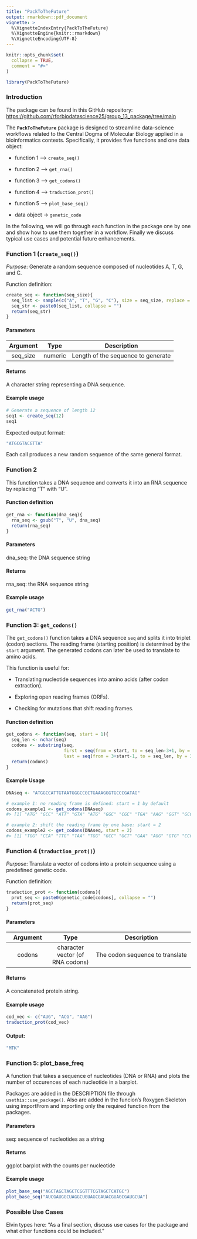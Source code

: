 ```yaml
---
title: "PackToTheFuture"
output: rmarkdown::pdf_document
vignette: >
  %\VignetteIndexEntry{PackToTheFuture}
  %\VignetteEngine{knitr::rmarkdown}
  %\VignetteEncoding{UTF-8}
---
```


```r
knitr::opts_chunk$set(
  collapse = TRUE,
  comment = "#>"
)
```

```r
library(PackToTheFuture)
```

### Introduction

The package can be found in this GitHub repository: <https://github.com/rforbiodatascience25/group_13_package/tree/main>

The **`PackToTheFuture`** package is designed to streamline data-science workflows related to the Central Dogma of Molecular Biology applied in a bioinformatics contexts. Specifically, it provides five functions and one data object:

-   function 1 –\> `create_seq()`

-   function 2 –\> `get_rna()`

-   function 3 –\> `get_codons()`

-   function 4 –\> `traduction_prot()`

-   function 5 –\> `plot_base_seq()`

-   data object -\> `genetic_code`

In the following, we will go through each function in the package one by one and show how to use them together in a workflow. Finally we discuss typical use cases and potential future enhancements.

### Function 1 (`create_seq()`)

*Purpose*: Generate a random sequence composed of nucleotides A, T, G, and C.

Function definition:

``` r
create_seq <- function(seq_size){
  seq_list <- sample(c("A", "T", "G", "C"), size = seq_size, replace = TRUE)
  seq_str <- paste0(seq_list, collapse = "")
  return(seq_str)
}
```

#### Parameters

| Argument |  Type   |            Description             |
|:--------:|:-------:|:----------------------------------:|
| seq_size | numeric | Length of the sequence to generate |

#### Returns

A character string representing a DNA sequence.

#### Example usage

``` r
# Generate a sequence of length 12
seq1 <- create_seq(12)
seq1
```

Expected output format:

``` r
"ATGCGTACGTTA"
```

Each call produces a new random sequence of the same general format.

### Function 2

This function takes a DNA sequence and converts it into an RNA sequence by replacing "T" with "U".

#### Function definition

```r
get_rna <- function(dna_seq){
  rna_seq <- gsub("T", "U", dna_seq)
  return(rna_seq)
}
```

#### Parameters

dna_seq: the DNA sequence string

#### Returns

rna_seq: the RNA sequence string

#### Example usage

```r
get_rna("ACTG")
```

### Function 3: `get_codons()`

The `get_codons()` function takes a DNA sequence `seq` and splits it into triplet (codon) sections. The reading frame (starting position) is determined by the `start` argument. The generated codons can later be used to translate to amino acids.

This function is useful for:

-   Translating nucleotide sequences into amino acids (after codon extraction).

-   Exploring open reading frames (ORFs).

-   Checking for mutations that shift reading frames.

#### Function definition

```r
get_codons <- function(seq, start = 1){
  seq_len <- nchar(seq)
  codons <- substring(seq,
                      first = seq(from = start, to = seq_len-3+1, by = 3),
                      last = seq(from = 3+start-1, to = seq_len, by = 3))
  return(codons)
}
```

#### Example Usage

```r
DNAseq <- "ATGGCCATTGTAATGGGCCGCTGAAAGGGTGCCCGATAG" 

# example 1: no reading frame is defined: start = 1 by default
codons_example1 <- get_codons(DNAseq)
#> [1] "ATG" "GCC" "ATT" "GTA" "ATG" "GGC" "CGC" "TGA" "AAG" "GGT" "GCC" "CGA" "TAG"

# example 2: shift the reading frame by one base: start = 2
codons_example2 <- get_codons(DNAseq, start = 2)
#> [1] "TGG" "CCA" "TTG" "TAA" "TGG" "GCC" "GCT" "GAA" "AGG" "GTG" "CCC" "GAT"
```

### Function 4 (`traduction_prot()`)

*Purpose*: Translate a vector of codons into a protein sequence using a predefined genetic code.

Function definition:

``` r
traduction_prot <- function(codons){
  prot_seq <- paste0(genetic_code[codons], collapse = "")
  return(prot_seq)
}
```

#### Parameters

| Argument |               Type               |           Description           |
|:---------------:|:---------------:|:-------------------------------------:|
|  codons  | character vector (of RNA codons) | The codon sequence to translate |

#### Returns

A concatenated protein string.

#### Example usage

``` r
cod_vec <- c("AUG", "ACG", "AAG")
traduction_prot(cod_vec)
```

#### Output:

``` r
"MTK"
```

### Function 5: plot_base_freq

A function that takes a sequence of nucleotides (DNA or RNA) and plots the number of occurences of each nucleotide in a barplot.

Packages are added in the DESCRIPTION file through `usethis::use_package()`. Also are added in the funcion's Roxygen Skeleton using importFrom and importing only the required function from the packages.

#### Parameters

seq: sequence of nucleotides as a string

#### Returns

ggplot barplot with the counts per nucleotide

#### Example usage

```r
plot_base_seq("AGCTAGCTAGCTCGGTTTCGTAGCTCATGC")
plot_base_seq("AUCGAUGGCUAGGCUGUAGCGAUACGUAGCGAUGCUA")
```

### Possible Use Cases

Elvin types here: "As a final section, discuss use cases for the package and what other functions could be included."
